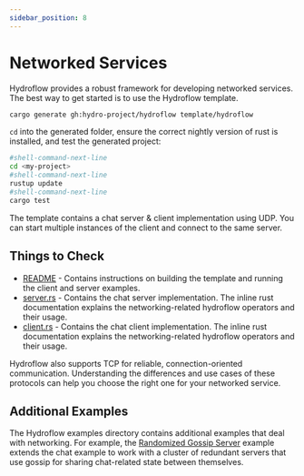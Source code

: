 ```yaml
---
sidebar_position: 8
---
```


# Networked Services

Hydroflow provides a robust framework for developing networked services. The best way to get started is to use
the Hydroflow template.

```bash
cargo generate gh:hydro-project/hydroflow template/hydroflow
```

`cd` into the generated folder, ensure the correct nightly version of rust is installed, and test the generated project:
```bash
#shell-command-next-line
cd <my-project>
#shell-command-next-line
rustup update
#shell-command-next-line
cargo test
```

The template contains a chat server & client implementation using UDP. You can start multiple instances of
the client and connect to the same server.

## Things to Check
* [README](https://github.com/hydro-project/hydroflow/tree/main/template/hydroflow#readme) - Contains instructions on building the template and
running the client and server examples.
* [server.rs](https://github.com/hydro-project/hydroflow/blob/main/template/hydroflow/src/server.rs) - Contains the chat server
implementation. The inline rust documentation explains the networking-related hydroflow operators and their usage.
* [client.rs](https://github.com/hydro-project/hydroflow/blob/main/template/hydroflow/src/client.rs) - Contains the chat client
implementation. The inline rust documentation explains the networking-related hydroflow operators and their usage.

Hydroflow also supports TCP for reliable, connection-oriented communication. Understanding the differences and use
cases of these protocols can help you choose the right one for your networked service.

## Additional Examples

The Hydroflow examples directory contains additional examples that deal with networking. For example, the [Randomized
Gossip Server](https://github.com/hydro-project/hydroflow/blob/main/dfir_rs/examples/chat/randomized_gossiping_server.rs)
example extends the chat example to work with a cluster of redundant servers that use gossip for sharing chat-related
state between themselves.